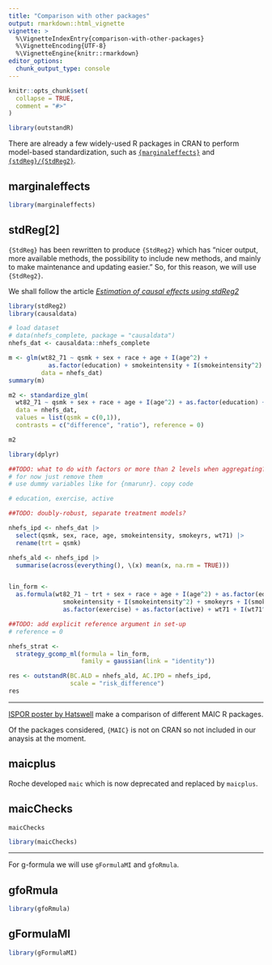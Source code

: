 ```yaml
---
title: "Comparison with other packages"
output: rmarkdown::html_vignette
vignette: >
  %\VignetteIndexEntry{comparison-with-other-packages}
  %\VignetteEncoding{UTF-8}
  %\VignetteEngine{knitr::rmarkdown}
editor_options: 
  chunk_output_type: console
---
```


```r
knitr::opts_chunk$set(
  collapse = TRUE,
  comment = "#>"
)
```

```r
library(outstandR)
```

There are already a few widely-used R packages in CRAN to perform model-based standardization, such as [`{marginaleffects}`](https://marginaleffects.com/) and [`{stdReg}/{StdReg2}`](https://sachsmc.github.io/stdReg2/).

## marginaleffects

```r
library(marginaleffects)
```


## stdReg[2]

`{StdReg}` has been rewritten to produce `{StdReg2}` which has "nicer output, more available methods, the possibility to include new methods, and mainly to make maintenance and updating easier." So, for this reason, we will use `{StdReg2}`.

We shall follow the article [_Estimation of causal effects using stdReg2_](https://sachsmc.github.io/stdReg2/articles/overview.html)

```r
library(stdReg2)
library(causaldata)

# load dataset
# data(nhefs_complete, package = "causaldata")
nhefs_dat <- causaldata::nhefs_complete

m <- glm(wt82_71 ~ qsmk + sex + race + age + I(age^2) +
           as.factor(education) + smokeintensity + I(smokeintensity^2) + smokeyrs + I(smokeyrs^2) + as.factor(exercise) + as.factor(active) + wt71 + I(wt71^2), 
         data = nhefs_dat)
summary(m)

m2 <- standardize_glm(
  wt82_71 ~ qsmk + sex + race + age + I(age^2) + as.factor(education) + smokeintensity + I(smokeintensity^2) + smokeyrs + I(smokeyrs^2) + as.factor(exercise) + as.factor(active) + wt71 + I(wt71^2),
  data = nhefs_dat, 
  values = list(qsmk = c(0,1)),
  contrasts = c("difference", "ratio"), reference = 0)

m2
```

```r
library(dplyr)

##TODO: what to do with factors or more than 2 levels when aggregating?
# for now just remove them
# use dummy variables like for {nmarunr}. copy code

# education, exercise, active

##TODO: doubly-robust, separate treatment models?

nhefs_ipd <- nhefs_dat |> 
  select(qsmk, sex, race, age, smokeintensity, smokeyrs, wt71) |> 
  rename(trt = qsmk)

nhefs_ald <- nhefs_ipd |> 
  summarise(across(everything(), \(x) mean(x, na.rm = TRUE)))


lin_form <-
  as.formula(wt82_71 ~ trt + sex + race + age + I(age^2) + as.factor(education) +
               smokeintensity + I(smokeintensity^2) + smokeyrs + I(smokeyrs^2) +
               as.factor(exercise) + as.factor(active) + wt71 + I(wt71^2))

##TODO: add explicit reference argument in set-up
# reference = 0

nhefs_strat <- 
  strategy_gcomp_ml(formula = lin_form,
                    family = gaussian(link = "identity"))

res <- outstandR(BC.ALD = nhefs_ald, AC.IPD = nhefs_ipd, 
                 scale = "risk_difference")
res
```



---

[ISPOR poster by Hatswell](https://www.ispor.org/heor-resources/presentations-database/presentation/euro2024-4016/141209) make a comparison of different MAIC R packages.

Of the packages considered, `{MAIC}` is not on CRAN so not included in our anaysis at the moment.

## maicplus


Roche developed `maic` which is now deprecated and replaced by `maicplus`.

## maicChecks


`maicChecks`

```r
library(maicChecks)
```

---

For g-formula we will use `gFormulaMI` and `gfoRmula`.

## gfoRmula

```r
library(gfoRmula)
```

## gFormulaMI

```r
library(gFormulaMI)
```

